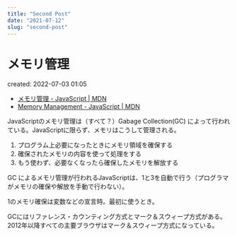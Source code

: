 ```yaml
---
title: "Second Post"
date: "2021-07-12"
slug: "second-post"
---
```


# メモリ管理
created: 2022-07-03 01:05

- [メモリ管理 - JavaScript | MDN](https://developer.mozilla.org/ja/docs/Web/JavaScript/Memory_Management)
- [Memory Management - JavaScript | MDN](https://developer.mozilla.org/en-US/docs/Web/JavaScript/Memory_Management)

JavaScriptのメモリ管理は（すべて？）Gabage Collection(GC) によって行われている。JavaScriptに限らず、メモリはこうして管理される。

1. プログラム上必要になったときにメモリ領域を確保する
2. 確保されたメモリの内容を使って処理をする
3. もう使わず、必要なくなったら確保したメモリを解放する

GC によるメモリ管理が行われるJavaScriptは、1と3を自動で行う（プログラマがメモリの確保や解放を手動で行わない）。

1のメモリ確保は変数などの宣言時。最初に使うとき。


GCにはリファレンス・カウンティング方式とマーク＆スウィープ方式がある。2012年以降すべての主要ブラウザはマーク＆スウィープ方式になっている。
